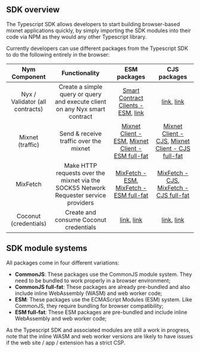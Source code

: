 
## SDK overview
The Typescript SDK allows developers to start building browser-based mixnet applications quickly, by simply importing the SDK modules into their code via NPM as they would any other Typescript library.

Currently developers can use different packages from the Typescript SDK to do the following entirely in the browser:

| Nym Component  | Functionality | ESM packages   | CJS packages   |
| :-------------: | :----------: |  :---------: |  :---------: |
| Nyx / Validator (all contracts) |  Create a simple query or query and execute client  on any Nyx smart contract  | [Smart Contract Clients - ESM](https://www.npmjs.com/package/@nymproject/contract-clients), [link]()  | [link](), [link]()
| Mixnet (traffic) | Send & receive traffic over the mixnet |  [Mixnet Client - ESM](https://www.npmjs.com/package/@nymproject/sdk), [Mixnet Client - ESM full-fat](https://www.npmjs.com/package/@nymproject/sdk-full-fat)  | [Mixnet Client - CJS](https://www.npmjs.com/package/@nymproject/sdk-commonjs), [Mixnet Client - CJS full-fat](https://www.npmjs.com/package/@nymproject/sdk-commonjs-full-fat) 
| MixFetch  |  Make HTTP requests over the mixnet via the SOCKS5 Network Requester service providers  |   [MixFetch - ESM](https://www.npmjs.com/package/@nymproject/mix-fetch), [MixFetch - ESM full-fat](https://www.npmjs.com/package/@nymproject/mix-fetch-full-fat) | [MixFetch - CJS](https://www.npmjs.com/package/@nymproject/mix-fetch-commonjs), [MixFetch - CJS full-fat](https://www.npmjs.com/package/@nymproject/mix-fetch-commonjs-full-fat)
| Coconut (credentials) |  Create and consume Coconut credentials |   [link](), [link]() | [link](), [link]()



## SDK module systems
All packages come in four different variations:
- **CommonJS**: These packages use the CommonJS module system. They need to be bundled to work properly in a browser environment;
- **CommonJS full-fat**: These packages are already pre-bundled and also include inline WebAssembly (WASM) and web worker code;
- **ESM**: These packages use the ECMAScript Modules (ESM) system. Like CommonJS, they require bundling for browser compatibility;
- **ESM full-fat**: These ESM packages are pre-bundled and include inline WebAssembly and web worker code;

 
<Callout type="info" emoji="⚠️">
  As the Typescript SDK and associated modules are still a work in progress, note that the inline WASM and web worker versions are likely to have issues if the web site / app / extension has a strict CSP.
</Callout>

